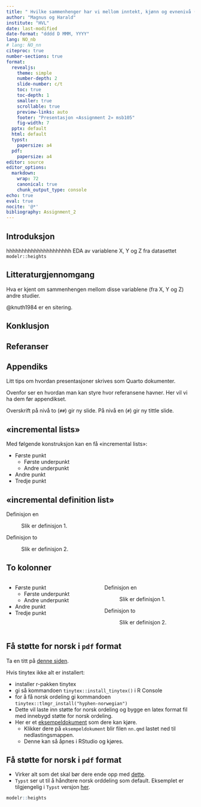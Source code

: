```yaml
---
title: " Hvilke sammenhenger har vi mellom inntekt, kjønn og evnenivå («afqt») på arbeidsplassen?"
author: "Magnus og Harald"
institute: "HVL"
date: last-modified
date-format: "dddd D MMM, YYYY"
lang: NO_nb
# lang: NO_nn
citeproc: true
number-sections: true
format:
  revealjs: 
    theme: simple
    number-depth: 2
    slide-number: c/t
    toc: true
    toc-depth: 1
    smaller: true
    scrollable: true
    preview-links: auto
    footer: "Presentasjon «Assignment 2» msb105"
    fig-width: 7
  pptx: default
  html: default
  typst:
    papersize: a4
  pdf:
    papersize: a4
editor: source
editor_options:
  markdown:
    wrap: 72
    canonical: true
    chunk_output_type: console
echo: true
eval: true
nocite: '@*'
bibliography: Assignment_2
---
```


## Introduksjon

hhhhhhhhhhhhhhhhhhhhh EDA av variablene X, Y og Z fra datasettet
`modelr::heights`

## Litteraturgjennomgang

Hva er kjent om sammenhengen mellom disse variablene (fra X, Y og Z)
andre studier.

@knuth1984 er en sitering.

## Konklusjon

## Referanser

::: {#refs}
:::

## Appendiks

Litt tips om hvordan presentasjoner skrives som Quarto dokumenter.

Ovenfor ser en hvordan man kan styre hvor referansene havner. Her vil vi
ha dem før appendikset.

Overskrift på nivå to (`##`) gir ny slide. På nivå en (`#`) gir ny
tittle slide.

## «incremental lists»

Med følgende konstruksjon kan en få «incremental lists»:

::: incremental
-   Første punkt
    -   Første underpunkt
    -   Andre underpunkt
-   Andre punkt
-   Tredje punkt
:::

## «incremental definition list»

::: incremental

Definisjon en

:   Slik er definisjon 1.

Definisjon to

:   Slik er definisjon 2.
:::

## To kolonner

::::::: columns
:::: {.column width="50%"}
::: incremental
-   Første punkt
    -   Første underpunkt
    -   Andre underpunkt
-   Andre punkt
-   Tredje punkt
:::
::::

:::: {.column width="50%"}
::: incremental

Definisjon en

:   Slik er definisjon 1.

Definisjon to

:   Slik er definisjon 2.
:::
::::
:::::::

## Få støtte for norsk i `pdf` format

Ta en titt på [denne siden](https://yihui.org/tinytex/).

Hvis tinytex ikke alt er installert:

-   installer r-pakken tinytex
-   gi så kommandoen `tinytex::install_tinytex()` i R Console
-   for å få norsk ordeling gi kommandoen
    `tinytex::tlmgr_install("hyphen-norwegian")`
-   Dette vil laste inn støtte for norsk ordeling og bygge en latex
    format fil med innebygd støtte for norsk ordeling.
-   Her er et [eksempeldokument](nn.qmd){download="nn.qmd"} som dere kan
    kjøre.
    -   Klikker dere på `eksempeldokument` blir filen `nn.qmd` lastet
        ned til nedlastingsmappen.
    -   Denne kan så åpnes i RStudio og kjøres.

## Få støtte for norsk i `pdf` format

-   Virker alt som det skal bør dere ende opp med [dette](nn_Tex.pdf).
-   `Typst` ser ut til å håndtere norsk orddeling som default. Eksemplet
    er tilgjengelig i `Typst` versjon [her](nn_Typst.pdf).

```r
modelr::heights
```
